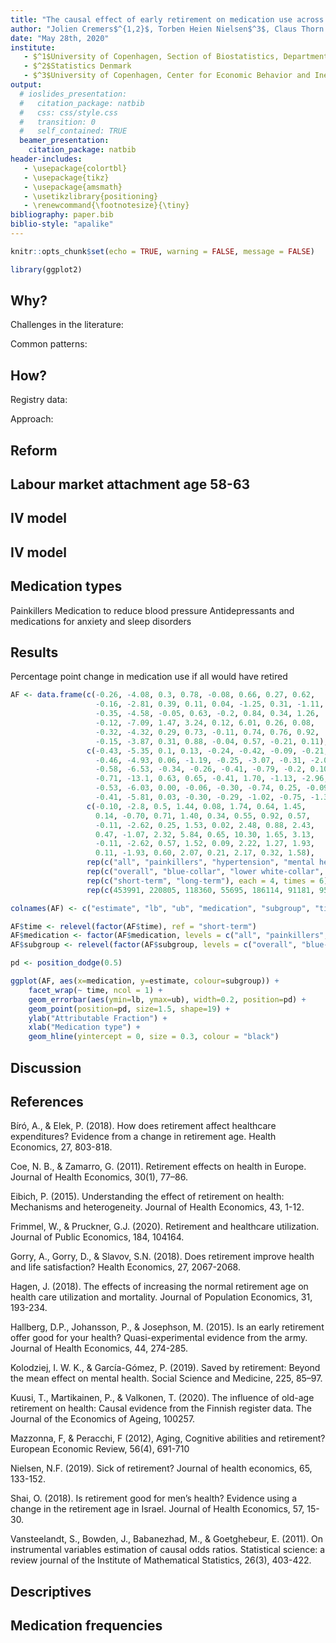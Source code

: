 ```yaml
--- 
title: "The causal effect of early retirement on medication use across sex and occupation: Evidence from Danish administrative data"
author: "Jolien Cremers$^{1,2}$, Torben Heien Nielsen$^3$, Claus Thorn Ekstrøm$^1$"
date: "May 28th, 2020"
institute: 
   - $^1$University of Copenhagen, Section of Biostatistics, Department of Public Health
   - $^2$Statistics Denmark
   - $^3$University of Copenhagen, Center for Economic Behavior and Inequality, Department of Economics
output:
  # ioslides_presentation:
  #   citation_package: natbib
  #   css: css/style.css
  #   transition: 0
  #   self_contained: TRUE
  beamer_presentation:
    citation_package: natbib
header-includes:
   - \usepackage{colortbl}   
   - \usepackage{tikz}
   - \usepackage{amsmath}
   - \usetikzlibrary{positioning}
   - \renewcommand{\footnotesize}{\tiny}
bibliography: paper.bib
biblio-style: "apalike"
---
```


```r
knitr::opts_chunk$set(echo = TRUE, warning = FALSE, message = FALSE)
```

```r
library(ggplot2)
```

## Why? 

Challenges in the literature:

\begin{itemize}
\item Directionality, size, reverse causality
\item Adequate measures of health
\end{itemize}

Common patterns:

\begin{itemize}
\item self-reported health based studies: positive effect\footnote{e.g. Coe \& Zamarro (2011), Eibich (2015), Shai (2018), Gorry, Gorry \& Slavov (2018)}
\item administrative data: decline in doctors' appointments and hospital utilization\footnote{Bíró \& Elek (2018), Nielsen (2019), Frimmel \& Pruckner (2020), Perdrix (2020), Hallberg, Johansson \& Josephson (2015), Kuusi, Martikainen \& Valkonen (2020)}
\item mental health \& medication use: mixed results\footnote{Coe \& Zamarro (2011), Mazzonna \& Peracci (2012), Kolodziej \& García-Gómez (2019), Biró \& Elek (2018), Hagen (2018), Perdrix (2020), Gorry et.al. (2018), Frimmel \& Pruckner (2020)}
\end{itemize}


## How?

Registry data:
\begin{itemize}
\item large administrative data source
\item specific health conditions
\item monthly data
\end{itemize}


Approach:

\begin{itemize}
\item recent reform --> eligibility age enforced by law instead of (financial) incentives --> improved identifiability 
\item heterogeneity by occupation, sex, medication types
\item improved IV technique for binary outcomes\footnote{g-estimation, Vansteelandt, Bowden, Babnezhad \& Ghoetghebeur (2011)}
\end{itemize}


## Reform

\begin{table}
\centering
\caption{Ages at which Early Retirement Pension (ERP) is available according to date of birth.}
\begin{tabular}{ ll }
\hline\hline
 Date of Birth & ERP age \\ \hline
 $<$ 1954 & 60 \\  
 $\geq$ 01-January-1954 & 60.5 \\   
 $\geq$ 01-July-1954 & 61 \\   
 $\geq$ 01-January-1955 & 61.5 \\   
 $\geq$ 01-July-1955 & 62 \\     
 $\geq$ 01-January-1956 & 62.5 \\  
 $\geq$ 01-July-1956 & 63 \\         
 $\geq$ 01-January-1959 & 63.5 \\
 $\geq$ 01-July-1959 & 64 \\   
 $>$ 1963 & computed in relation \\
 & to life expectancy \\\hline\hline
\end{tabular}
\label{tab:ERP_age}
\end{table}


## Labour market attachment age 58-63

\begin{figure}
 \centering
  \includegraphics[width = 0.7\linewidth]{Plots/Pop_tilstand_prop_new.pdf}
  \label{fig:attachment_pop}
\end{figure}



## IV model


\begin{columns}
\begin{column}{0.48\textwidth}

\begin{figure}
\label{fig:dagreal}
\centering
	\large{\begin{tikzpicture}[%
		->,
		>=stealth,
		node distance=1cm,
		pil/.style={
			->,
			thick,
			shorten =2pt,}
		]
		\node (1) {YOB};
		\node[right=of 1] (2) {ERP};
		\node[below right = of 1](3){S, O, MH};
		\node[above right = of 2](4){UC};
		\node[right=of 2] (5) {MED};
		\draw [->] (1) to (2);
		\draw [->] (2) to (5);
		\draw [->] (3) to (2);
		\draw [->] (3) to (5);
		\draw [->] (4) to (2);
		\draw [->] (4) to (5);
	\end{tikzpicture}}
\end{figure}

\end{column}
\begin{column}{0.48\textwidth}
\begin{itemize}

\item ERP: retirement between age 60-60.5
\item YOB: year of birth, pre-1954 (unaffected cohorts) or $\geq$ 1954 (affected cohorts)
\item MED: medication use between age 60-60.5 (short-term) or 60-63 (long-term)
\item MH: medication use between age 59.5-60, 0, $\leq$7, $\leq$31 or >31 daily defined doses a month
\item S: sex (male/female)
\item O: longest held occupation type between age 45-55.

\end{itemize}
\end{column}
\end{columns}


## IV model

\begin{align}\label{eq:tsls}\nonumber
&P(\text{MED}_{i} = 1) = logit^{-1}(\beta_0 + \beta_1\text{ERP}_i + \beta_2\text{S}_i + \beta_3\text{O}_i + \beta_4\text{MH}_i + u_i) \\ \nonumber
&P(\text{ERP}_i = 1) =  logit^{-1}(\gamma_0 + \gamma_1\text{YOB}_i + \gamma_2\text{S}_i + \gamma_3\text{O}_i + \gamma_4\text{MH}_i + \nu_i)
\end{align}


## Medication types

Painkillers\footnote{M02AA, N02A, N02B (antiinflammatory preparations, non-steroids for topical use, opioids, other analgesics and antipyretics) N02BE01, N02BE05, N02BA01, N02BA51, N02BB51 and 200 mg M01AE01 are not included} 
\begin{itemize} 
\item musculosceletal disorders 
\end{itemize} 

Medication to reduce blood pressure\footnote{C02, C03, C07, C08, C09 (antihypertensives, diuretics, beta blocking agents, calcium channel blockers, agents acting on the renin-angiotensin system)}
\begin{itemize} 
\item job strain
\item control over work
\end{itemize} 

Antidepressants and medications for anxiety and sleep disorders\footnote{N05B N05C, N06A, N06C (anxiolytics, hypnotics and sedatives, antidepressants, psycholeptics and psychoanaleptics in combination)}
\begin{itemize} 
\item stress
\item low physical activity
\item shift work and insomnia
\end{itemize} 










## Results

Percentage point change in medication use if all would have retired

```r
AF <- data.frame(c(-0.26, -4.08, 0.3, 0.78, -0.08, 0.66, 0.27, 0.62,
                   -0.16, -2.81, 0.39, 0.11, 0.04, -1.25, 0.31, -1.11,
                   -0.35, -4.58, -0.05, 0.63, -0.2, 0.84, 0.34, 1.26,
                   -0.12, -7.09, 1.47, 3.24, 0.12, 6.01, 0.26, 0.08, 
                   -0.32, -4.32, 0.29, 0.73, -0.11, 0.74, 0.76, 0.92,
                   -0.15, -3.87, 0.31, 0.88, -0.04, 0.57, -0.21, 0.11),
                 c(-0.43, -5.35, 0.1, 0.13, -0.24, -0.42, -0.09, -0.21, 
                   -0.46, -4.93, 0.06, -1.19, -0.25, -3.07, -0.31, -2.08,
                   -0.58, -6.53, -0.34, -0.26, -0.41, -0.79, -0.2, 0.10,
                   -0.71, -13.1, 0.63, 0.65, -0.41, 1.70, -1.13, -2.96,
                   -0.53, -6.03, 0.00, -0.06, -0.30, -0.74, 0.25, -0.09,
                   -0.41, -5.81, 0.03, -0.30, -0.29, -1.02, -0.75, -1.36),
                 c(-0.10, -2.8, 0.5, 1.44, 0.08, 1.74, 0.64, 1.45,
                   0.14, -0.70, 0.71, 1.40, 0.34, 0.55, 0.92, 0.57,
                   -0.11, -2.62, 0.25, 1.53, 0.02, 2.48, 0.88, 2.43,
                   0.47, -1.07, 2.32, 5.84, 0.65, 10.30, 1.65, 3.13,
                   -0.11, -2.62, 0.57, 1.52, 0.09, 2.22, 1.27, 1.93,
                   0.11, -1.93, 0.60, 2.07, 0.21, 2.17, 0.32, 1.58),
                 rep(c("all", "painkillers", "hypertension", "mental health"), 12),
                 rep(c("overall", "blue-collar", "lower white-collar", "upper white-collar", "females", "males"), each = 8),
                 rep(c("short-term", "long-term"), each = 4, times = 6),
                 rep(c(453991, 220805, 118360, 55695, 186114, 91181, 95656, 46326, 222659, 108317, 231332, 112488), each = 4))

colnames(AF) <- c("estimate", "lb", "ub", "medication", "subgroup", "time", "sample size")

AF$time <- relevel(factor(AF$time), ref = "short-term")
AF$medication <- factor(AF$medication, levels = c("all", "painkillers", "hypertension", "mental health"))
AF$subgroup <- relevel(factor(AF$subgroup, levels = c("overall", "blue-collar", "lower white-collar", "upper white-collar", "females", "males")), ref = "overall")

pd <- position_dodge(0.5)

ggplot(AF, aes(x=medication, y=estimate, colour=subgroup)) + 
    facet_wrap(~ time, ncol = 1) +
    geom_errorbar(aes(ymin=lb, ymax=ub), width=0.2, position=pd) +
    geom_point(position=pd, size=1.5, shape=19) +
    ylab("Attributable Fraction") +
    xlab("Medication type") +
    geom_hline(yintercept = 0, size = 0.3, colour = "black")

```


## Discussion

\begin{itemize}
\item Upper white-collar, income/wealth effects
\item No long-term effects?
\item Effects on amount of medication use (IV models for count/zero-inflated outcomes)
\item Different types of medication, split up mental health medication?
\end{itemize}

## References {.allowframebreaks}

Bíró, A., & Elek, P. (2018). How does retirement affect healthcare expenditures? Evidence from a change in retirement age. Health Economics, 27, 803-818.

Coe, N. B., & Zamarro, G. (2011). Retirement effects on health in Europe. Journal of Health Economics, 30(1), 77–86.

Eibich, P. (2015). Understanding the effect of retirement on health: Mechanisms and heterogeneity. Journal of Health Economics, 43, 1-12.

Frimmel, W., & Pruckner, G.J. (2020). Retirement and healthcare utilization. Journal of Public Economics, 184, 104164.

Gorry, A., Gorry, D., & Slavov, S.N. (2018). Does retirement improve health and life satisfaction? Health Economics, 27, 2067-2068.

Hagen, J. (2018). The effects of increasing the normal retirement age on health care utilization and mortality. Journal of Population Economics, 31, 193-234. 

Hallberg, D.P., Johansson, P., & Josephson, M. (2015). Is an early retirement offer good for your health? Quasi-experimental evidence from the army. Journal of Health Economics, 44, 274-285.

Kolodziej, I. W. K., & García-Gómez, P. (2019). Saved by retirement: Beyond the mean effect on mental health. Social Science and Medicine, 225, 85–97.

Kuusi, T., Martikainen, P., & Valkonen, T. (2020). The influence of old-age retirement on health: Causal evidence from the Finnish register data. The Journal of the Economics of Ageing, 100257.

Mazzonna, F, & Peracchi, F (2012), Aging, Cognitive abilities and retirement? European Economic Review, 56(4), 691-710

Nielsen, N.F. (2019). Sick of retirement? Journal of health economics, 65, 133-152.

Shai, O. (2018). Is retirement good for men’s health? Evidence using a change in the retirement age in Israel. Journal of Health Economics, 57, 15-30.

Vansteelandt, S., Bowden, J., Babanezhad, M., & Goetghebeur, E. (2011). On instrumental variables estimation of causal odds ratios. Statistical science: a review journal of the Institute of Mathematical Statistics, 26(3), 403-422.

## Descriptives

\begin{figure}
 \centering
  \includegraphics[width = 0.9\linewidth]{Plots/Descriptives.png}
  \label{fig:descriptives}
\end{figure}

## Medication frequencies

\begin{table}
\centering
\tiny
\caption{Most frequently used types of prescription medication ($\leq$15\%) in the period 2008-2017 among individuals aged 58-63 that have used prescription medication at least once.}
\begin{tabular}{ lll }
\hline\hline
 medication type (ATC) & percentage & subtypes ($\leq$10\%)\\ \hline
 antiinfectives for systemic use (J01) & 68\% & penicillins \\
 antiinflammatory and antirheumatic products (M01) & 46\% & ibuprofen\\
 analgesics (N02) & 45\% & paracetamol, tramadol \\
 agents acting on the renin-angiotensin system (C09) & 32\% & ACE inhibitors (plain), \\
 & & Angiotensin II receptor blockers (plain)\\
 lipid modifying agents (C10) & 30\% & HMG C0A reductase inhibitors\\
 drugs for acid related disorders (A02) & 29\% & proton pump inhibitors\\
 opthalmologicals (S01) & 28\%& antibiotics\\
 corticosteroids, dermatological preparations (D07) & 28\% & corticosteroids, (potent, group III) \\
 psycholeptics (N05) & 21\% & benzodiazepine derivatives + related drugs \\
 antithrombotic agents (B01) & 21\%& platelet aggregation inhibitors\\
 diuretics (C03) & 20\%& thiazides and potassium in combination\\
 calcium channel blockers (C08) & 19\% & dihydropyridine derivatives\\
 antifungals for dermatological use (D01) & 17\%& imidazole and triazole derivatives\\
 beta blocking agents (C07) & 17\% & beta blocking agents (selective)\\
 psychoanaleptics (N06) & 17\% & selective serotonin reuptake inhibitors\\
 drugs for obstructive airway diseases (R03) & 16\% & selective beta-2-adrenoreceptor agonists\\
 cough and cold preparations (R05) & 16\% & -\\
 sex hormones and modulators of the genital system (G03) & 15\%& estradiol\\
 \hline\hline 
\end{tabular}
\label{tab:MED_freq}
\end{table}





